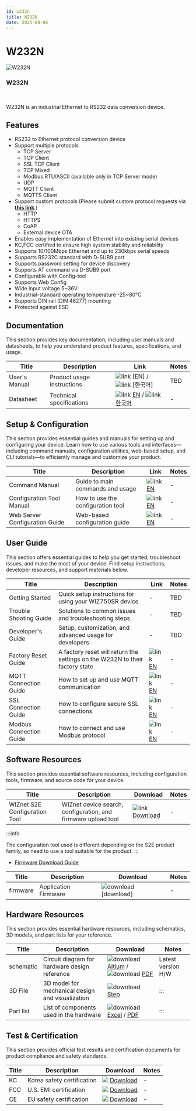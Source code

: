 ```yaml
---
id: w232n
title: W232N
date: 2025-08-06
---
```



# W232N

<div className="main-card">
  <img src="/img/products/w232n/W232_Rail_mount.png" alt="W232N" />
  <div>
    <h3>W232N</h3>
    <br />
    <p>
      W232N is an industrial Ethernet to RS232 data conversion device.
    </p>
  </div>
</div>


## Features

- RS232 to Ethernet protocol conversion device
- Support multiple protocols
  - TCP Server
  - TCP Client
  - SSL TCP Client
  - TCP Mixed
  - Modbus RTU/ASCII (available only in TCP Server mode)
  - UDP
  - MQTT Client
  - MQTTS Client
- Support custom protocols (Please submit custom protocol requests via [**this link**](https://direct.wiznet.io/custom-firmware-request).)
  - HTTP
  - HTTPS
  - CoAP
  - External device OTA
- Enables easy implementation of Ethernet into existing serial devices
- KC,FCC certified to ensure high system stability and reliability
- Supports 10/100Mbps Ethernet and up to 230kbps serial speeds
- Supports RS232C standard with D-SUB9 port
- Supports password setting for device discovery
- Supports AT command via D-SUB9 port
- Configurable with Config-tool
- Supports Web Config
- Wide input voltage 5~36V
- Industrial-standard operating temperature -25~80°C
- Supports DIN rail (DIN 46277) mounting
- Protected against ESD



## Documentation

This section provides key documentation, including user manuals and datasheets, to help you understand product features, specifications, and usage.

| Title | Description | Link | Notes |
|-------|-------------|------|-------|
| User's Manual  | Product usage instructions | ![link](\img\link.png) [EN] / ![link](\img\link.png) [한국어] | TBD |
| Datasheet | Technical specifications | ![link](\img\link.png) [EN](./Datasheet-EN.md) / ![link](\img\link.png) [한국어](./Datasheet-KO.md) | - |


## Setup & Configuration

This section provides essential guides and manuals for setting up and configuring your device.
Learn how to use various tools and interfaces—including command manuals, configuration utilities, web-based setup, and CLI tutorials—to efficiently manage and customize your product.

| Title | Description | Link | Notes |
|-------|-------------|------|-------|
| Command Manual | Guide to main commands and usage | ![link](\img\link.png) [EN](./command-manual-en.md) | - |
| Configuration Tool Manual | How to use the configuration tool | ![link](\img\link.png) [EN](./Config-tool-Guide-en.md) | - |
| Web Server Configuration Guide | Web-based configuration guide | ![link](\img\link.png) [EN](./Web_Config_Guide_EN.md) | - |


## User Guide

This section offers essential guides to help you get started, troubleshoot issues, and make the most of your device. Find setup instructions, developer resources, and support materials below.

| Title | Description | Link | Notes |
|-------|-------------|------|-------|
| Getting Started | Quick setup instructions for using your WIZ750SR device | - | TBD |
| Trouble Shooting Guide | Solutions to common issues and troubleshooting steps | - | TBD |
| Developer's Guide | Setup, customization, and advanced usage for developers | - | TBD |
| Factory Reset Guide | A factory reset will return the settings on the W232N to their factory state | ![link](\img\link.png) [EN](./factory-rst-guide-en.md) | - |
| MQTT Connection Guide | How to set up and use MQTT communication | ![link](\img\link.png) [EN](./mqtt-connection-guide-en.md) | - |
| SSL Connection Guide | How to configure secure SSL connections | ![link](\img\link.png) [EN](./ssl-connection-guide-en.md) | - |
| Modbus Connection Guide | How to connect and use Modbus protocol | ![link](\img\link.png) [EN](./modbus-connection-guide-en.md) | - |

## Software Resources

This section provides essential software resources, including configuration tools, firmware, and source code for your device.

<Tabs>
  <TabItem value="tool" label="Tools" default>
      
  | Title | Description | Download | Notes |
  |-------|-------------|----------|-------|
  | WIZnet S2E Configuration Tool | WIZnet device search, configuration, and firmware upload tool | ![link](\img\link.png) [Download](https://github.com/Wiznet/WIZnet-S2E-Tool-GUI/releases) | - |

  :::info

  The configuration tool used is different depending on the S2E product family, so need to use a tool suitable for the product.
  :::
  </TabItem>
  <TabItem value="firmware" label="Firmware" default>

  - [Firmware Download Guide](./firmware-update-guide-en.md)

  | Title | Description                        | Download      | Notes |
  |-------|------------------------------------|---------------|-------|
  | firmware | Application Firmware  | ![download](/img/products/w5500/w5500_evb/icons/download.png) [download] | - |
  
  </TabItem>
</Tabs>
 

## Hardware Resources

This section provides essential hardware resources, including schematics, 3D models, and part lists for your reference.

| Title | Description | Download | Notes |
|-------|-------------|----------|-------|
| schematic | Circuit diagram for hardware design reference | ![download](/img/products/w5500/w5500_evb/icons/download.png) [Altium](https://github.com/Wiznet/Hardware-Files-of-WIZnet/raw/master/04_Serial_to_Ethernet_Module/W232N/Schematic/W232N_R100.zip) / ![download](/img/products/w5500/w5500_evb/icons/download.png) [PDF](https://github.com/Wiznet/Hardware-Files-of-WIZnet/raw/master/04_Serial_to_Ethernet_Module/W232N/Schematic/W232N_R100.pdf) | Latest version H/W |
| 3D File | 3D model for mechanical design and visualization | ![download](/img/products/w5500/w5500_evb/icons/download.png) [Step](https://github.com/Wiznet/Hardware-Files-of-WIZnet/raw/master/04_Serial_to_Ethernet_Module/W232N/3D/W232N_3D_R100.step)  | ::: |
| Part list | List of components used in the hardware | ![download](/img/products/w5500/w5500_evb/icons/download.png) [Excel](https://github.com/Wiznet/Hardware-Files-of-WIZnet/raw/bfa5e2d9cdb636196d6c1341709c02d7052f4d18/04_Serial_to_Ethernet_Module/W232N/Partlist/W232N%20PL_R100.xlsx) / [PDF](https://github.com/Wiznet/Hardware-Files-of-WIZnet/raw/bfa5e2d9cdb636196d6c1341709c02d7052f4d18/04_Serial_to_Ethernet_Module/W232N/Partlist/W232N%20PL_R100.pdf) | ::: | 


## Test & Certification

This section provides official test results and certification documents for product compliance and safety standards.

| Title | Description | Download | Notes |
|-------|-------------|----------|-------|
| KC | Korea safety certification | ![](\img\products\w5500\w5500_evb\icons\docs_icon_small.png) [Download](/img/products/w232n/KC.pdf) | - |
| FCC | U.S. EMI certification | ![](\img\products\w5500\w5500_evb\icons\docs_icon_small.png) [Download](/img/products/w232n/FCC.pdf) | - |
| CE | EU safety certification | ![](\img\products\w5500\w5500_evb\icons\docs_icon_small.png) [Download](/img/products/w232n/CE.pdf) | - |
